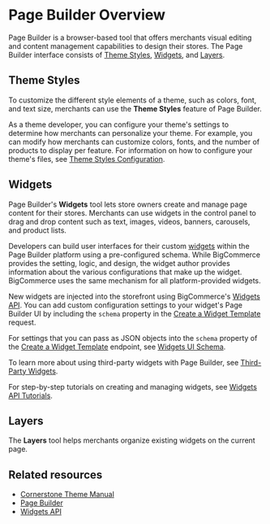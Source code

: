# Page Builder Overview



Page Builder is a browser-based tool that offers merchants visual editing and content management capabilities to design their stores. The Page Builder interface consists of [Theme Styles](https://support.bigcommerce.com/s/article/Page-Builder#styles), [Widgets](https://support.bigcommerce.com/s/article/Page-Builder#builder), and [Layers](https://support.bigcommerce.com/s/article/Page-Builder#layers).

## Theme Styles

To customize the different style elements of a theme, such as colors, font, and text size, merchants can use the **Theme Styles** feature of Page Builder. 

As a theme developer, you can configure your theme's settings to determine how merchants can personalize your theme. For example, you can modify how merchants can customize colors, fonts, and the number of products to display per feature. For information on how to configure your theme's files, see [Theme Styles Configuration](/stencil-docs/page-builder/theme-styles-configuration). 

## Widgets

Page Builder's **Widgets** tool lets store owners create and manage page content for their stores. Merchants can use widgets in the control panel to drag and drop content such as text, images, videos, banners, carousels, and product lists. 

Developers can build user interfaces for their custom [widgets](/api-docs/store-management/widgets/overview#widgets) within the Page Builder platform using a pre-configured schema. While BigCommerce provides the setting, logic, and design, the widget author provides information about the various configurations that make up the widget. BigCommerce uses the same mechanism for all platform-provided widgets.

New widgets are injected into the storefront using BigCommerce's [Widgets API](/api-docs/store-management/widgets/overview). You can add custom configuration settings to your widget's Page Builder UI by including the `schema` property in the [Create a Widget Template](/docs/rest-content/widgets/widget-template#create-a-widget-template) request. 

For settings that you can pass as JSON objects into the `schema` property of the [Create a Widget Template](/docs/rest-content/widgets/widget-template#create-a-widget-template) endpoint, see [Widgets UI Schema](/stencil-docs/page-builder/widget-ui-schema).

To learn more about using third-party widgets with Page Builder, see [Third-Party Widgets](/stencil-docs/page-builder/third-party-widgets).

For step-by-step tutorials on creating and managing widgets, see [Widgets API Tutorials](/api-docs/store-management/widgets/tutorials/tutorial).

## Layers

The **Layers** tool helps merchants organize existing widgets on the current page. 

## Related resources
- [Cornerstone Theme Manual](https://support.bigcommerce.com/s/article/Cornerstone-Theme-Manual)
- [Page Builder](https://support.bigcommerce.com/s/article/Page-Builder)
- [Widgets API](/api-docs/store-management/widgets/overview)
